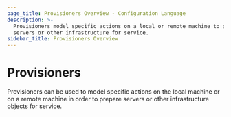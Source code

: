 ```yaml
---
page_title: Provisioners Overview - Configuration Language
description: >-
  Provisioners model specific actions on a local or remote machine to prepare
  servers or other infrastructure for service.
sidebar_title: Provisioners Overview
---
```


# Provisioners

Provisioners can be used to model specific actions on the local machine or on a
remote machine in order to prepare servers or other infrastructure objects for
service.
